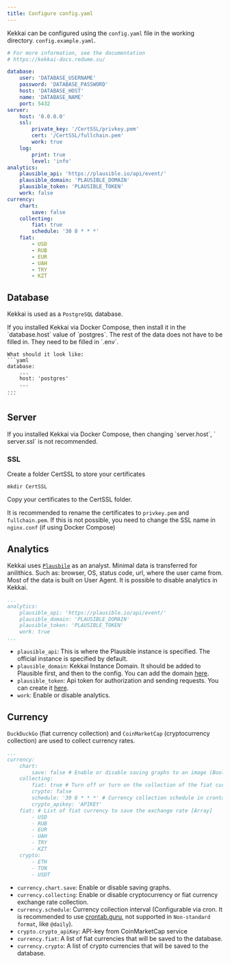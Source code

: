 ```yaml
---
title: Configure config.yaml
---
```



Kekkai can be configured using the `config.yaml` file in the working directory. 
`config.example.yaml`.

```yaml
# For more information, see the documentation
# https://kekkai-docs.redume.su/

database:
    user: 'DATABASE_USERNAME'
    password: 'DATABASE_PASSWORD'
    host: 'DATABASE_HOST'
    name: 'DATABASE_NAME'
    port: 5432
server:
    host: '0.0.0.0'
    ssl:
        private_key: '/CertSSL/privkey.pem'
        cert: '/CertSSL/fullchain.pem'
        work: true
    log:
        print: true
        level: 'info'
analytics:
    plausible_api: 'https://plausible.io/api/event/'
    plausible_domain: 'PLAUSIBLE_DOMAIN'
    plausible_token: 'PLAUSIBLE_TOKEN'
    work: false
currency:
    chart:
        save: false
    collecting:
        fiat: true
        schedule: '30 8 * * *'
    fiat:
        - USD
        - RUB
        - EUR
        - UAH
        - TRY
        - KZT
```

## Database
Kekkai is used as a `PostgreSQL` database.

<Aside>
    If you installed Kekkai via Docker Compose, 
    then install it in the `database.host` value of `postgres`.
    The rest of the data does not have to be filled in. 
    They need to be filled in `.env`.

    What should it look like:
    ```yaml
    database:
        ...
        host: 'postgres'
        ...
    ...
    ```
</Aside>

## Server
<Aside>
    If you installed Kekkai via Docker Compose, then changing `server.host`, `
    server.ssl` is not recommended.
</Aside>

### SSL
Create a folder CertSSL to store your certificates
```shell
mkdir CertSSL
```

Copy your certificates to the CertSSL folder. 

It is recommended to rename the certificates to `privkey.pem` and `fullchain.pem`. 
If this is not possible, 
you need to change the SSL name in `nginx.conf` (if using Docker Compose)

## Analytics
Kekkai uses [`Plausbile`](https://plausible.io/) as an analyst. 
Minimal data is transferred for anilithics. 
Such as: browser, OS, status code, url, where the user came from. 
Most of the data is built on User Agent. 
It is possible to disable analytics in Kekkai.

```yaml
...
analytics:
    plausible_api: 'https://plausible.io/api/event/'
    plausible_domain: 'PLAUSIBLE_DOMAIN'
    plausible_token: 'PLAUSIBLE_TOKEN'
    work: true
...
```

- `plausible_api`: This is where the Plausible instance is specified. 
    The official instance is specified by default.
- `plausible_domain`: Kekkai Instance Domain. 
  It should be added to Plausible first, and then to the config. 
  You can add the domain [here](https://plausible.io/sites/new?flow=provisioning).
- `plausible_token`: Api token for authorization and sending requests. 
You can create it [here](https://plausible.io/settings/api-keys).
- `work`: Enable or disable analytics. 

## Currency
`DuckDuckGo` (fiat currency collection) and `CoinMarketCap` (cryptocurrency collection) 
are used to collect currency rates.


```yaml
...
currency:
    chart:
        save: false # Enable or disable saving graphs to an image (Boolean)
    collecting:
        fiat: true # Turn off or turn on the collection of the fiat currency rate [Boolean]
        crypto: false
        schedule: '30 8 * * *' # Currency collection schedule in crontab format [String]
        crypto_apikey: 'APIKEY'
    fiat: # List of fiat currency to save the exchange rate [Array]
        - USD
        - RUB
        - EUR
        - UAH
        - TRY
        - KZT
    crypto:
        - ETH
        - TON
        - USDT
```

- `currency.chart.save`: Enable or disable saving graphs.
- `currency.collecting`: Enable or disable cryptocurrency 
or fiat currency exchange rate collection.
- `currency.schedule`: Currency collection interval (Configurable via cron. 
  It is recommended to use [crontab.guru](https://crontab.guru), 
  not supported in `Non-standard format`, like `@daily`).
- `crypto.crypto_apiKey`: API-key from CoinMarketCap service
- `currency.fiat`: A list of fiat currencies that will be saved to the database.
- `currency.crypto`: A list of crypto currencies that will be saved to the database.